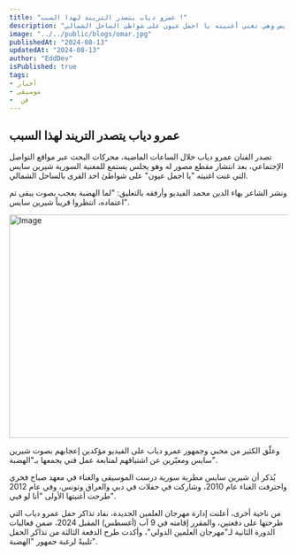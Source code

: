 ```yaml
---
title: "عمرو دياب يتصدر التريند لهذا السبب !"
description: "تصدر الفنان عمرو دياب الترند بعد انتشار مقطع مصور له وهو يستمع للمغنية شيرين سايس وهي تغني أغنيته يا اجمل عيون على شواطئ الساحل الشمالي."
image: "../../public/blogs/omar.jpg"
publishedAt: "2024-08-13"
updatedAt: "2024-08-13"
author: "EddDev" 
isPublished: true
tags: 
- أخبار 
- موسيقى
-  فن
---
```



## عمرو دياب يتصدر التريند لهذا السبب

تصدر الفنان عمرو دياب خلال الساعات الماضية، محركات البحث عبر مواقع التواصل الإجتماعي، بعد انتشار مقطع مصور له وهو يجلس يستمع للمغنية السورية شيرين سايس التي غنت اغنيته "يا اجمل عيون" على شواطئ احد القرى بالساحل الشمالي.

ونشر الشاعر بهاء الدين محمد الفيديو وأرفقه بالتعليق: "لما الهضبة يعجب بصوت يبقى تم اعتماده، انتظروا قريباً شيرين سايس".


[<Image
  src="/assets/ads-1.jpg"
  width="718"
  height="404"
  alt="Image"
  sizes="100vw"
/>](https://affordspoonsgray.com/j75ssn35?key=55f12044e7cbff305d4db14598c53a3a)

وعلّق الكثير من محبي وجمهور عمرو دياب على الفيديو مؤكدين إعجابهم بصوت شيرين سايس ومعبّرين عن اشتياقهم لمتابعة عمل فني يجمعها بـ"الهضبة".

يُذكر أن شيرين سايس مطربة سورية درست الموسيقى والغناء في معهد صباح فخري واحترفت الغناء عام 2010، وشاركت في حفلات في دبي والعراق وتونس، وفي عام 2012 طرحت أغنيتها الأولى "أنا لو فيي".

من ناحية أخرى، أعلنت إدارة مهرجان العلمين الجديدة، نفاد تذاكر حفل عمرو دياب التي طرحتها على دفعتين، والمقرر إقامته في 9 آب (أغسطس) المقبل 2024، ضمن فعاليات الدورة الثانية لـ"مهرجان العلمين الدولي"، وأكدت طرح الدفعة الثالثة من تذاكر الحفل تلبيةً لرغبة جمهور "الهضبة".
